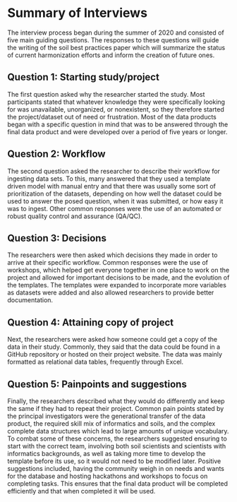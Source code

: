 # Summary of Interviews
The interview process began during the summer of 2020 and consisted of five main guiding questions.
The responses to these questions will guide the writing of the soil best practices paper which will summarize the status of current harmonization efforts and inform the creation of future ones.

## Question 1: Starting study/project
The first question asked  why the researcher started the study.
Most participants stated that whatever knowledge they were specifically looking for was unavailable, unorganized, or nonexistent, so they therefore started the project/dataset out of need or frustration.
Most of the data products began with a specific question in mind that was to be answered through the final data product and were developed over a period of five years or longer.

## Question 2: Workflow
The second question asked the researcher to describe their workflow for ingesting data sets.
To this, many answered that they used a template driven model with manual entry and that there was usually some sort of prioritization of the datasets, depending on how well the dataset could be used to answer the posed question, when it was submitted, or how easy it was to ingest.
Other common responses were the use of an automated or robust quality control and assurance (QA/QC). 

## Question 3: Decisions
The researchers were then asked which decisions they made in order to arrive at their specific workflow.
Common responses were the use of workshops, which helped get everyone together in one place to work on the project and allowed for important decisions to be made, and the evolution of the templates.
The templates were expanded to incorporate more variables as datasets were added and also allowed researchers to provide better documentation.

## Question 4: Attaining copy of project
Next, the researchers were asked how someone could get a copy of the data in their study.
Commonly, they said that the data could be found in a GitHub repository or hosted on their project website.
The data was mainly formatted as relational data tables, frequently through Excel.

## Question 5: Painpoints and suggestions
Finally, the researchers described what they would do differently and keep the same if they had to repeat their project.
Common pain points stated by the principal investigators were the generational transfer of the data product, the required skill mix of informatics and soils, and the complex complete data structures which lead to large amounts of unique vocabulary.
To combat some of these concerns, the researchers suggested ensuring to start with the correct team, involving both soil scientists and scientists with informatics backgrounds, as well as taking more time to develop the template before its use, so it would not need to be modified later.
Positive suggestions included, having the community weigh in on needs and wants for the database and hosting hackathons and workshops to focus on completing tasks.
This ensures that the final data product will be completed efficiently and that when completed it will be used. 
